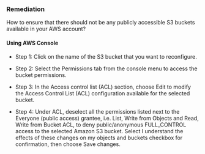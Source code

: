### Remediation

How to ensure that there should not be any publicly accessible S3 buckets available in your AWS account?

#### Using AWS Console

- Step 1: Click on the name of the S3 bucket that you want to reconfigure.

- Step 2: Select the Permissions tab from the console menu to access the bucket permissions.

- Step 3: In the Access control list (ACL) section, choose Edit to modify the Access Control List (ACL) configuration available for the selected bucket.

- Step 4: Under ACL, deselect all the permissions listed next to the Everyone (public access) grantee, i.e. List, Write from Objects and Read, Write from Bucket ACL, to deny public/anonymous FULL_CONTROL access to the selected Amazon S3 bucket. Select I understand the effects of these changes on my objects and buckets checkbox for confirmation, then choose Save changes.
